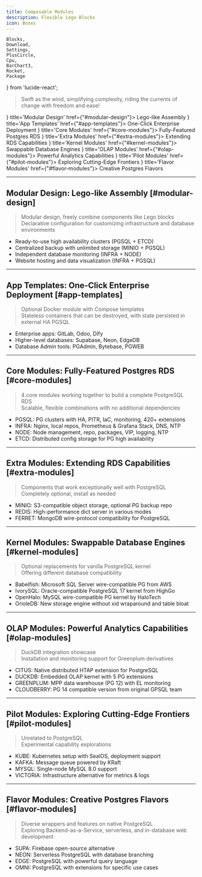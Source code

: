 ```yaml
---
title: Composable Modules
description: Flexible Lego-Blocks
icon: Boxes
---
```


    Blocks,
    Download,
    Settings,
    PlusCircle,
    Cpu,
    BarChart3,
    Rocket,
    Package
} from 'lucide-react';

> Swift as the wind, simplifying complexity, riding the currents of change with freedom and ease!

<Cards>
    <Card icon={<Blocks className="text-blue-600"/>} title='Modular Design' href={"#modular-design"}>
        Lego-like Assembly
    </Card>
    <Card icon={<Download className="text-green-600"/>} title='App Templates' href={"#app-templates"}>
        One-Click Enterprise Deployment
    </Card>
    <Card icon={<Settings className="text-purple-600"/>} title='Core Modules' href={"#core-modules"}>
        Fully-Featured Postgres RDS
    </Card>
    <Card icon={<PlusCircle className="text-orange-600"/>} title='Extra Modules' href={"#extra-modules"}>
        Extending RDS Capabilities
    </Card>
    <Card icon={<Cpu className="text-cyan-600"/>} title='Kernel Modules' href={"#kernel-modules"}>
        Swappable Database Engines
    </Card>
    <Card icon={<BarChart3 className="text-red-600"/>} title='OLAP Modules' href={"#olap-modules"}>
        Powerful Analytics Capabilities
    </Card>
    <Card icon={<Rocket className="text-violet-600"/>} title='Pilot Modules' href={"#pilot-modules"}>
        Exploring Cutting-Edge Frontiers
    </Card>
    <Card icon={<Package className="text-amber-600"/>} title='Flavor Modules' href={"#flavor-modules"}>
        Creative Postgres Flavors
    </Card>
</Cards>

--------

## Modular Design: Lego-like Assembly [#modular-design]

> Modular design, freely combine components like Lego blocks\
> Declarative configuration for customizing infrastructure and database environments

- Ready-to-use high availability clusters (PGSQL + ETCD)
- Centralized backup with unlimited storage (MINIO + PGSQL)
- Independent database monitoring (INFRA + NODE)
- Website hosting and data visualization (INFRA + PGSQL)

--------

## App Templates: One-Click Enterprise Deployment [#app-templates]

> Optional Docker module with Compose templates\
> Stateless containers that can be destroyed, with state persisted in external HA PGSQL

- Enterprise apps: GitLab, Odoo, Dify
- Higher-level databases: Supabase, Neon, EdgeDB
- Database Admin tools: PGAdmin, Bytebase, PGWEB

--------

## Core Modules: Fully-Featured Postgres RDS [#core-modules]

> 4 core modules working together to build a complete PostgreSQL RDS\
> Scalable, flexible combinations with no additional dependencies

- PGSQL: PG clusters with HA, PITR, IaC, monitoring, 420+ extensions
- INFRA: Nginx, local repos, Prometheus & Grafana Stack, DNS, NTP
- NODE: Node management, repo, packages, VIP, logging, NTP
- ETCD: Distributed config storage for PG high availability

--------

## Extra Modules: Extending RDS Capabilities [#extra-modules]

> Components that work exceptionally well with PostgreSQL\
> Completely optional, install as needed

- MINIO: S3-compatible object storage, optional PG backup repo
- REDIS: High-performance dict server in various modes
- FERRET: MongoDB wire-protocol compatibility for PostgreSQL

--------

## Kernel Modules: Swappable Database Engines [#kernel-modules]

> Optional replacements for vanilla PostgreSQL kernel\
> Offering different database compatibility

- Babelfish: Microsoft SQL Server wire-compatible PG from AWS
- IvorySQL: Oracle-compatible PostgreSQL 17 kernel from HighGo
- OpenHalo: MySQL wire-compatible PG kernel by HaloTech
- OrioleDB: New storage engine without xid wraparound and table bloat

--------

## OLAP Modules: Powerful Analytics Capabilities [#olap-modules]

> DuckDB integration showcase\
> Installation and monitoring support for Greenplum derivatives

- CITUS: Native distributed HTAP extension for PostgreSQL
- DUCKDB: Embedded OLAP kernel with 5 PG extensions
- GREENPLUM: MPP data warehouse (PG 12) with EL monitoring
- CLOUDBERRY: PG 14 compatible version from original GPSQL team

--------

## Pilot Modules: Exploring Cutting-Edge Frontiers [#pilot-modules]

> Unrelated to PostgreSQL\
> Experimental capability explorations

- KUBE: Kubernetes setup with SealOS, deployment support
- KAFKA: Message queue powered by KRaft
- MYSQL: Single-node MySQL 8.0 support
- VICTORIA: Infrastructure alternative for metrics & logs

--------

## Flavor Modules: Creative Postgres Flavors [#flavor-modules]

> Diverse wrappers and features on native PostgreSQL\
> Exploring Backend-as-a-Service, serverless, and in-database web development

- SUPA: Firebase open-source alternative
- NEON: Serverless PostgreSQL with database branching
- EDGE: PostgreSQL with powerful query language
- OMNI: PostgreSQL with extensions for specific use cases